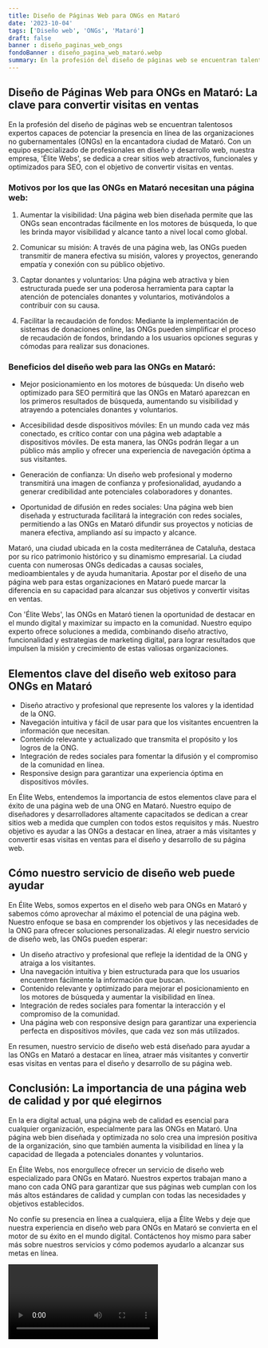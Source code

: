 ```yaml
---
title: Diseño de Páginas Web para ONGs en Mataró
date: '2023-10-04'
tags: ['Diseño web', 'ONGs', 'Mataró']
draft: false
banner : diseño_paginas_web_ongs
fondoBanner : diseño_pagina_web_mataró.webp
summary: En la profesión del diseño de páginas web se encuentran talentosos expertos capaces de potenciar la presencia en línea de las organizaciones no gubernamentales (ONGs) en la encantadora ciudad de Mataró. Con un equipo especializado de profesionales en diseño y desarrollo web, nuestra empresa, 'Élite Webs', se dedica a crear sitios web atractivos, funcionales y optimizados para SEO, con el objetivo de convertir visitas en ventas. 
---
```


## Diseño de Páginas Web para ONGs en Mataró: La clave para convertir visitas en ventas

En la profesión del diseño de páginas web se encuentran talentosos expertos capaces de potenciar la presencia en línea de las organizaciones no gubernamentales (ONGs) en la encantadora ciudad de Mataró. Con un equipo especializado de profesionales en diseño y desarrollo web, nuestra empresa, 'Élite Webs', se dedica a crear sitios web atractivos, funcionales y optimizados para SEO, con el objetivo de convertir visitas en ventas. 

### Motivos por los que las ONGs en Mataró necesitan una página web:

1. Aumentar la visibilidad: Una página web bien diseñada permite que las ONGs sean encontradas fácilmente en los motores de búsqueda, lo que les brinda mayor visibilidad y alcance tanto a nivel local como global.

2. Comunicar su misión: A través de una página web, las ONGs pueden transmitir de manera efectiva su misión, valores y proyectos, generando empatía y conexión con su público objetivo.

3. Captar donantes y voluntarios: Una página web atractiva y bien estructurada puede ser una poderosa herramienta para captar la atención de potenciales donantes y voluntarios, motivándolos a contribuir con su causa.

4. Facilitar la recaudación de fondos: Mediante la implementación de sistemas de donaciones online, las ONGs pueden simplificar el proceso de recaudación de fondos, brindando a los usuarios opciones seguras y cómodas para realizar sus donaciones.

### Beneficios del diseño web para las ONGs en Mataró:

- Mejor posicionamiento en los motores de búsqueda: Un diseño web optimizado para SEO permitirá que las ONGs en Mataró aparezcan en los primeros resultados de búsqueda, aumentando su visibilidad y atrayendo a potenciales donantes y voluntarios.

- Accesibilidad desde dispositivos móviles: En un mundo cada vez más conectado, es crítico contar con una página web adaptable a dispositivos móviles. De esta manera, las ONGs podrán llegar a un público más amplio y ofrecer una experiencia de navegación óptima a sus visitantes.

- Generación de confianza: Un diseño web profesional y moderno transmitirá una imagen de confianza y profesionalidad, ayudando a generar credibilidad ante potenciales colaboradores y donantes.

- Oportunidad de difusión en redes sociales: Una página web bien diseñada y estructurada facilitará la integración con redes sociales, permitiendo a las ONGs en Mataró difundir sus proyectos y noticias de manera efectiva, ampliando así su impacto y alcance.

Mataró, una ciudad ubicada en la costa mediterránea de Cataluña, destaca por su rico patrimonio histórico y su dinamismo empresarial. La ciudad cuenta con numerosas ONGs dedicadas a causas sociales, medioambientales y de ayuda humanitaria. Apostar por el diseño de una página web para estas organizaciones en Mataró puede marcar la diferencia en su capacidad para alcanzar sus objetivos y convertir visitas en ventas.

Con 'Élite Webs', las ONGs en Mataró tienen la oportunidad de destacar en el mundo digital y maximizar su impacto en la comunidad. Nuestro equipo experto ofrece soluciones a medida, combinando diseño atractivo, funcionalidad y estrategias de marketing digital, para lograr resultados que impulsen la misión y crecimiento de estas valiosas organizaciones.

<GifSeo />

<Cta />

## Elementos clave del diseño web exitoso para ONGs en Mataró

- Diseño atractivo y profesional que represente los valores y la identidad de la ONG.
- Navegación intuitiva y fácil de usar para que los visitantes encuentren la información que necesitan.
- Contenido relevante y actualizado que transmita el propósito y los logros de la ONG.
- Integración de redes sociales para fomentar la difusión y el compromiso de la comunidad en línea.
- Responsive design para garantizar una experiencia óptima en dispositivos móviles.

En Élite Webs, entendemos la importancia de estos elementos clave para el éxito de una página web de una ONG en Mataró. Nuestro equipo de diseñadores y desarrolladores altamente capacitados se dedican a crear sitios web a medida que cumplen con todos estos requisitos y más. Nuestro objetivo es ayudar a las ONGs a destacar en línea, atraer a más visitantes y convertir esas visitas en ventas para el diseño y desarrollo de su página web.

## Cómo nuestro servicio de diseño web puede ayudar

En Élite Webs, somos expertos en el diseño web para ONGs en Mataró y sabemos cómo aprovechar al máximo el potencial de una página web. Nuestro enfoque se basa en comprender los objetivos y las necesidades de la ONG para ofrecer soluciones personalizadas. Al elegir nuestro servicio de diseño web, las ONGs pueden esperar:

- Un diseño atractivo y profesional que refleje la identidad de la ONG y atraiga a los visitantes.
- Una navegación intuitiva y bien estructurada para que los usuarios encuentren fácilmente la información que buscan.
- Contenido relevante y optimizado para mejorar el posicionamiento en los motores de búsqueda y aumentar la visibilidad en línea.
- Integración de redes sociales para fomentar la interacción y el compromiso de la comunidad.
- Una página web con responsive design para garantizar una experiencia perfecta en dispositivos móviles, que cada vez son más utilizados.

En resumen, nuestro servicio de diseño web está diseñado para ayudar a las ONGs en Mataró a destacar en línea, atraer más visitantes y convertir esas visitas en ventas para el diseño y desarrollo de su página web.

## Conclusión: La importancia de una página web de calidad y por qué elegirnos

En la era digital actual, una página web de calidad es esencial para cualquier organización, especialmente para las ONGs en Mataró. Una página web bien diseñada y optimizada no solo crea una impresión positiva de la organización, sino que también aumenta la visibilidad en línea y la capacidad de llegada a potenciales donantes y voluntarios.

En Élite Webs, nos enorgullece ofrecer un servicio de diseño web especializado para ONGs en Mataró. Nuestros expertos trabajan mano a mano con cada ONG para garantizar que sus páginas web cumplan con los más altos estándares de calidad y cumplan con todas las necesidades y objetivos establecidos.

No confíe su presencia en línea a cualquiera, elija a Élite Webs y deje que nuestra experiencia en diseño web para ONGs en Mataró se convierta en el motor de su éxito en el mundo digital. Contáctenos hoy mismo para saber más sobre nuestros servicios y cómo podemos ayudarlo a alcanzar sus metas en línea.

<Video />

<CtaBot job='ONGs' city='Mataró'/>

<Gmaps query='Mataró+españa+maps' />
